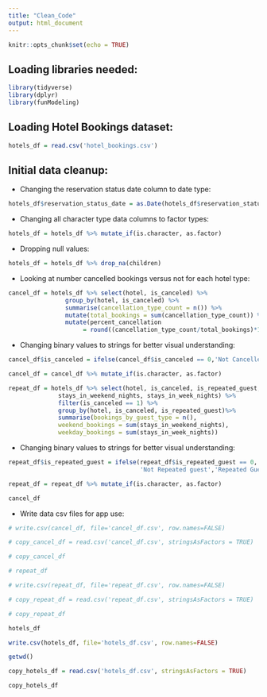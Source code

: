 ```yaml
---
title: "Clean_Code"
output: html_document
---
```


```r
knitr::opts_chunk$set(echo = TRUE)
```

## Loading libraries needed:


```r
library(tidyverse)
library(dplyr)
library(funModeling) 
```

## Loading Hotel Bookings dataset:

```r
hotels_df = read.csv('hotel_bookings.csv')
```

## Initial data cleanup:

* Changing the reservation status date column to date type:

```r
hotels_df$reservation_status_date = as.Date(hotels_df$reservation_status_date, format="%Y-%m-%d")
```

* Changing all character type data columns to factor types:

```r
hotels_df = hotels_df %>% mutate_if(is.character, as.factor)
```

* Dropping null values:

```r
hotels_df = hotels_df %>% drop_na(children)
```

* Looking at number cancelled bookings versus not for each hotel type:

```r
cancel_df = hotels_df %>% select(hotel, is_canceled) %>%
                group_by(hotel, is_canceled) %>%
                summarise(cancellation_type_count = n()) %>%
                mutate(total_bookings = sum(cancellation_type_count)) %>%
                mutate(percent_cancellation
                     = round((cancellation_type_count/total_bookings)*100, 2)) 
```

* Changing binary values to strings for better visual understanding:

```r
cancel_df$is_canceled = ifelse(cancel_df$is_canceled == 0,'Not Cancelled','Cancelled')
```

```r
cancel_df = cancel_df %>% mutate_if(is.character, as.factor)
```


```r
repeat_df = hotels_df %>% select(hotel, is_canceled, is_repeated_guest,
              stays_in_weekend_nights, stays_in_week_nights) %>%
              filter(is_canceled == 1) %>%
              group_by(hotel, is_canceled, is_repeated_guest)%>%
              summarise(bookings_by_guest_type = n(),
              weekend_bookings = sum(stays_in_weekend_nights),
              weekday_bookings = sum(stays_in_week_nights))
```

* Changing binary values to strings for better visual understanding:

```r
repeat_df$is_repeated_guest = ifelse(repeat_df$is_repeated_guest == 0,
                                     'Not Repeated guest','Repeated Guest')
```

```r
repeat_df = repeat_df %>% mutate_if(is.character, as.factor)
```

```r
cancel_df
```

* Write data csv files for app use:

```r
# write.csv(cancel_df, file='cancel_df.csv', row.names=FALSE)
```

```r
# copy_cancel_df = read.csv('cancel_df.csv', stringsAsFactors = TRUE)
```

```r
# copy_cancel_df
```

```r
# repeat_df
```

```r
# write.csv(repeat_df, file='repeat_df.csv', row.names=FALSE)
```

```r
# copy_repeat_df = read.csv('repeat_df.csv', stringsAsFactors = TRUE)
```

```r
# copy_repeat_df
```

```r
hotels_df
```

```r
write.csv(hotels_df, file='hotels_df.csv', row.names=FALSE)
```

```r
getwd()
```


```r
copy_hotels_df = read.csv('hotels_df.csv', stringsAsFactors = TRUE)
```

```r
copy_hotels_df
```



